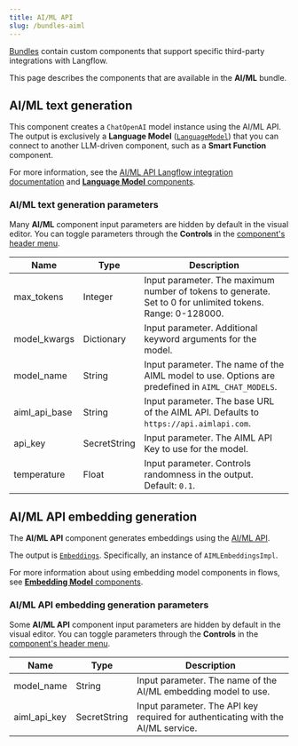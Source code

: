 ```yaml
---
title: AI/ML API
slug: /bundles-aiml
---
```



[Bundles](/components-bundle-components) contain custom components that support specific third-party integrations with Langflow.

This page describes the components that are available in the **AI/ML** bundle.

## AI/ML text generation

This component creates a `ChatOpenAI` model instance using the AI/ML API.
The output is exclusively a **Language Model** ([`LanguageModel`](/data-types#languagemodel)) that you can connect to another LLM-driven component, such as a **Smart Function** component.

For more information, see the [AI/ML API Langflow integration documentation](https://docs.aimlapi.com/integrations/langflow) and [**Language Model** components](/components-models).

### AI/ML text generation parameters

Many **AI/ML** component input parameters are hidden by default in the visual editor.
You can toggle parameters through the <Icon name="SlidersHorizontal" aria-hidden="true"/> **Controls** in the [component's header menu](/concepts-components#component-menus).

| Name | Type | Description |
|------|------|-------------|
| max_tokens | Integer | Input parameter. The maximum number of tokens to generate. Set to 0 for unlimited tokens. Range: 0-128000. |
| model_kwargs | Dictionary | Input parameter. Additional keyword arguments for the model. |
| model_name | String | Input parameter. The name of the AIML model to use. Options are predefined in `AIML_CHAT_MODELS`. |
| aiml_api_base | String | Input parameter. The base URL of the AIML API. Defaults to `https://api.aimlapi.com`. |
| api_key | SecretString | Input parameter. The AIML API Key to use for the model. |
| temperature | Float | Input parameter. Controls randomness in the output. Default: `0.1`. |

## AI/ML API embedding generation

The **AI/ML API** component generates embeddings using the [AI/ML API](https://docs.aimlapi.com/api-overview/embeddings).

The output is [`Embeddings`](/data-types#embeddings).
Specifically, an instance of `AIMLEmbeddingsImpl`.

For more information about using embedding model components in flows, see [**Embedding Model** components](/components-embedding-models).

### AI/ML API embedding generation parameters

Some **AI/ML API** component input parameters are hidden by default in the visual editor.
You can toggle parameters through the <Icon name="SlidersHorizontal" aria-hidden="true"/> **Controls** in the [component's header menu](/concepts-components#component-menus).

| Name | Type | Description |
|------|------|-------------|
| model_name | String | Input parameter. The name of the AI/ML embedding model to use. |
| aiml_api_key | SecretString | Input parameter. The API key required for authenticating with the AI/ML service. |